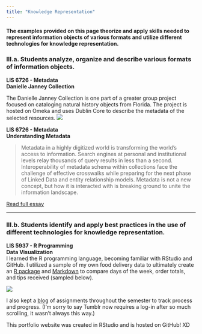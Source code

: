 ```yaml
---
title: "Knowledge Representation"
---
```


#### **The examples provided on this page theorize and apply skills needed to represent information objects of various formats and utilize different technologies for knowledge representation.**

### **III.a. Students analyze, organize and describe various formats of information objects.**

**LIS 6726 - Metadata\
Danielle Janney Collection**

The Danielle Janney Collection is one part of a greater group project focused on cataloging natural history objects from Florida. The project is hosted on Omeka and uses Dublin Core to describe the metadata of the selected resources. [![](img/danielle-janney-collection.png)](https://usfseahorse.omeka.net/collections/show/1){target="_blank"}

**LIS 6726 - Metadata\
Understanding Metadata**

> Metadata in a highly digitized world is transforming the world's access to information. Search engines at personal and institutional levels relay thousands of query results in less than a second. Interoperability of metadata schema within collections face the challenge of effective crosswalks while preparing for the next phase of Linked Data and entity relationship models. Metadata is not a new concept, but how it is interacted with is breaking ground to unite the information landscape.

[Read full essay](img/understanding_metadata.pdf){target="_blank"}

------------------------------------------------------------------------

### **III.b. Students identify and apply best practices in the use of different technologies for knowledge representation.**

**LIS 5937 - R Programming\
Data Visualization**\
I learned the R programming language, becoming familiar with RStudio and GitHub. I utilized a sample of my own food delivery data to ultimately create an [R package](https://github.com/djanney1/deliverystats/tree/master){target="_blank"} and [Markdown](https://rpubs.com/djanney1/deliverystats){target="_blank"} to compare days of the week, order totals, and tips received (sampled below).

![](img/Rdelivery.png)

I also kept a [blog](https://www.tumblr.com/d-janney){target="_blank"} of assignments throughout the semester to track process and progress. (I'm sorry to say Tumblr now requires a log-in after so much scrolling, it wasn't always this way.)

This portfolio website was created in RStudio and is hosted on GitHub! XD
